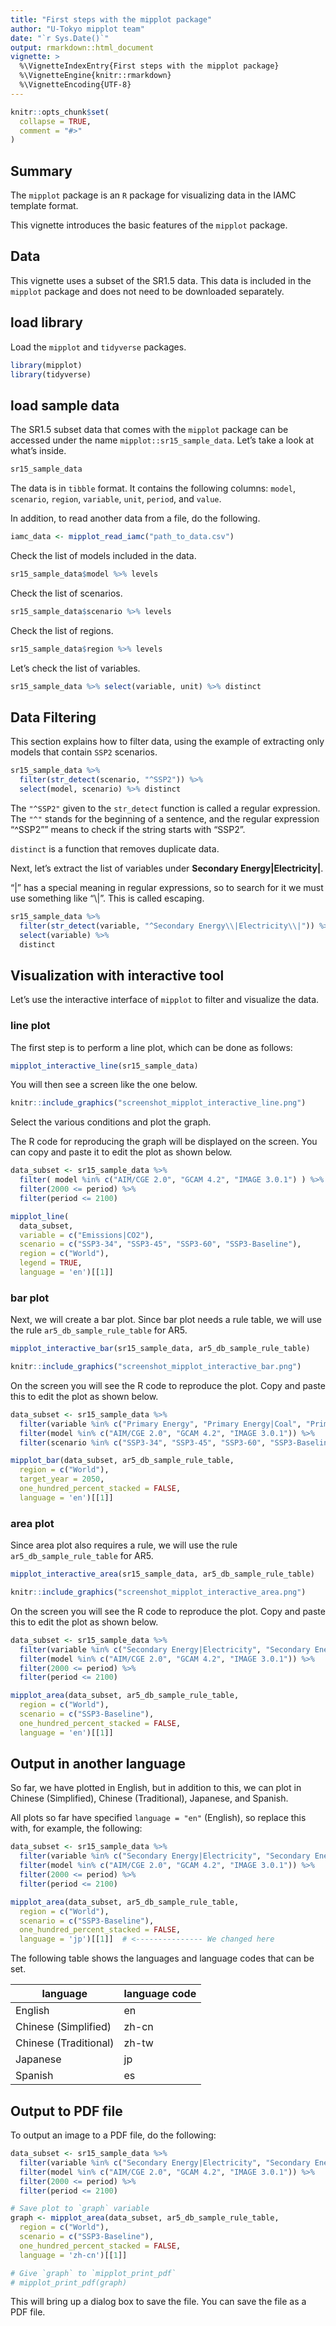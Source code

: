 ---
title: "First steps with the mipplot package"
author: "U-Tokyo mipplot team"
date: "`r Sys.Date()`"
output: rmarkdown::html_document
vignette: >
  %\VignetteIndexEntry{First steps with the mipplot package}
  %\VignetteEngine{knitr::rmarkdown}
  %\VignetteEncoding{UTF-8}
---

```{r setup, include = FALSE}
knitr::opts_chunk$set(
  collapse = TRUE,
  comment = "#>"
)
```

## Summary

The `mipplot` package is an `R` package for visualizing data in the IAMC template format.

This vignette introduces the basic features of the `mipplot` package.

## Data

This vignette uses a subset of the SR1.5 data.
This data is included in the `mipplot` package and does not need to be downloaded separately.

## load library

Load the `mipplot` and `tidyverse` packages.

```{r, message=FALSE, warning=FALSE}
library(mipplot)
library(tidyverse)
```

## load sample data

The SR1.5 subset data that comes with the `mipplot` package can be accessed under the name `mipplot::sr15_sample_data`. Let's take a look at what's inside.

```{r}
sr15_sample_data
```

The data is in `tibble` format. It contains the following columns: `model`, `scenario`, `region`, `variable`, `unit`, `period`, and `value`.

In addition, to read another data from a file, do the following.

```{r, eval=FALSE}
iamc_data <- mipplot_read_iamc("path_to_data.csv")
```

Check the list of models included in the data.

```{r}
sr15_sample_data$model %>% levels
```

Check the list of scenarios.

```{r}
sr15_sample_data$scenario %>% levels
```

Check the list of regions.

```{r}
sr15_sample_data$region %>% levels
```

Let's check the list of variables.

```{r}
sr15_sample_data %>% select(variable, unit) %>% distinct
```

## Data Filtering

This section explains how to filter data, using the example of extracting only models that contain `SSP2` scenarios.

```{r}
sr15_sample_data %>% 
  filter(str_detect(scenario, "^SSP2")) %>%
  select(model, scenario) %>% distinct
```

The `"^SSP2"` given to the `str_detect` function is called a regular expression.
The `"^"` stands for the beginning of a sentence, and the regular expression "^SSP2"" means to check if the string starts with "SSP2".

`distinct` is a function that removes duplicate data.

Next, let's extract the list of variables under **Secondary Energy|Electricity|**.

"|" has a special meaning in regular expressions, so to search for it we must use something like "\\\|". This is called escaping.

```{r}
sr15_sample_data %>% 
  filter(str_detect(variable, "^Secondary Energy\\|Electricity\\|")) %>% 
  select(variable) %>%
  distinct
```

## Visualization with interactive tool

Let's use the interactive interface of `mipplot` to filter and visualize the data.

### line plot

The first step is to perform a line plot, which can be done as follows:

```{r, eval=FALSE}
mipplot_interactive_line(sr15_sample_data)
```

You will then see a screen like the one below.

```{r, echo=FALSE, out.width="100%"}
knitr::include_graphics("screenshot_mipplot_interactive_line.png")
```

Select the various conditions and plot the graph.

The R code for reproducing the graph will be displayed on the screen.
You can copy and paste it to edit the plot as shown below.

```{r, fig.width=10, fig.height=7, out.width="100%"}
data_subset <- sr15_sample_data %>%
  filter( model %in% c("AIM/CGE 2.0", "GCAM 4.2", "IMAGE 3.0.1") ) %>%
  filter(2000 <= period) %>%
  filter(period <= 2100)

mipplot_line(
  data_subset,
  variable = c("Emissions|CO2"),
  scenario = c("SSP3-34", "SSP3-45", "SSP3-60", "SSP3-Baseline"),
  region = c("World"),
  legend = TRUE,
  language = 'en')[[1]]

```

### bar plot

Next, we will create a bar plot.
Since bar plot needs a rule table, we will use the rule `ar5_db_sample_rule_table` for AR5.

```{r, eval=FALSE}
mipplot_interactive_bar(sr15_sample_data, ar5_db_sample_rule_table)
```

```{r, echo=FALSE, out.width="100%"}
knitr::include_graphics("screenshot_mipplot_interactive_bar.png")
```

On the screen you will see the R code to reproduce the plot.
Copy and paste this to edit the plot as shown below.

```{r, fig.width=10, fig.height=7, out.width="100%"}
data_subset <- sr15_sample_data %>%
  filter(variable %in% c("Primary Energy", "Primary Energy|Coal", "Primary Energy|Gas", "Primary Energy|Oil", "Primary Energy|Nuclear", "Primary Energy|Hydro", "Primary Energy|Biomass", "Primary Energy|Solar", "Primary Energy|Wind", "Primary Energy|Geothermal", "Primary Energy|Ocean")) %>%
  filter(model %in% c("AIM/CGE 2.0", "GCAM 4.2", "IMAGE 3.0.1")) %>%
  filter(scenario %in% c("SSP3-34", "SSP3-45", "SSP3-60", "SSP3-Baseline"))

mipplot_bar(data_subset, ar5_db_sample_rule_table,
  region = c("World"),
  target_year = 2050,
  one_hundred_percent_stacked = FALSE,
  language = 'en')[[1]]

```


### area plot

Since area plot also requires a rule, we will use the rule `ar5_db_sample_rule_table` for AR5.

```{r, eval=FALSE}
mipplot_interactive_area(sr15_sample_data, ar5_db_sample_rule_table)
```

```{r, echo=FALSE, out.width="100%"}
knitr::include_graphics("screenshot_mipplot_interactive_area.png")
```

On the screen you will see the R code to reproduce the plot.
Copy and paste this to edit the plot as shown below.

```{r, fig.width=10, fig.height=7, out.width="100%"}
data_subset <- sr15_sample_data %>%
  filter(variable %in% c("Secondary Energy|Electricity", "Secondary Energy|Electricity|Coal", "Secondary Energy|Electricity|Gas", "Secondary Energy|Electricity|Oil", "Secondary Energy|Electricity|Nuclear", "Secondary Energy|Electricity|Hydro", "Secondary Energy|Electricity|Biomass", "Secondary Energy|Electricity|Solar", "Secondary Energy|Electricity|Wind", "Secondary Energy|Electricity|Geothermal", "Secondary Energy|Electricity|Ocean")) %>%
  filter(model %in% c("AIM/CGE 2.0", "GCAM 4.2", "IMAGE 3.0.1")) %>%
  filter(2000 <= period) %>%
  filter(period <= 2100)

mipplot_area(data_subset, ar5_db_sample_rule_table,
  region = c("World"),
  scenario = c("SSP3-Baseline"),
  one_hundred_percent_stacked = FALSE,
  language = 'en')[[1]]
```

## Output in another language

So far, we have plotted in English, but in addition to this, we can plot in Chinese (Simplified), Chinese (Traditional), Japanese, and Spanish.

All plots so far have specified `language = "en"` (English), so replace this with, for example, the following:

```{r, warning=FALSE, fig.width=10, fig.height=7, out.width="100%", eval=FALSE}
data_subset <- sr15_sample_data %>%
  filter(variable %in% c("Secondary Energy|Electricity", "Secondary Energy|Electricity|Coal", "Secondary Energy|Electricity|Gas", "Secondary Energy|Electricity|Oil", "Secondary Energy|Electricity|Nuclear", "Secondary Energy|Electricity|Hydro", "Secondary Energy|Electricity|Biomass", "Secondary Energy|Electricity|Solar", "Secondary Energy|Electricity|Wind", "Secondary Energy|Electricity|Geothermal", "Secondary Energy|Electricity|Ocean")) %>%
  filter(model %in% c("AIM/CGE 2.0", "GCAM 4.2", "IMAGE 3.0.1")) %>%
  filter(2000 <= period) %>%
  filter(period <= 2100)

mipplot_area(data_subset, ar5_db_sample_rule_table,
  region = c("World"),
  scenario = c("SSP3-Baseline"),
  one_hundred_percent_stacked = FALSE,
  language = 'jp')[[1]]  # <--------------- We changed here
```


The following table shows the languages and language codes that can be set.

| language | language code |
| ---- | ---- |
| English | en |
| Chinese (Simplified) | zh-cn |
| Chinese (Traditional) | zh-tw |
| Japanese | jp |
| Spanish | es |


## Output to PDF file

To output an image to a PDF file, do the following:

```{r, eval=FALSE, fig.width=10}
data_subset <- sr15_sample_data %>%
  filter(variable %in% c("Secondary Energy|Electricity", "Secondary Energy|Electricity|Coal", "Secondary Energy|Electricity|Gas", "Secondary Energy|Electricity|Oil", "Secondary Energy|Electricity|Nuclear", "Secondary Energy|Electricity|Hydro", "Secondary Energy|Electricity|Biomass", "Secondary Energy|Electricity|Solar", "Secondary Energy|Electricity|Wind", "Secondary Energy|Electricity|Geothermal", "Secondary Energy|Electricity|Ocean")) %>%
  filter(model %in% c("AIM/CGE 2.0", "GCAM 4.2", "IMAGE 3.0.1")) %>%
  filter(2000 <= period) %>%
  filter(period <= 2100)

# Save plot to `graph` variable
graph <- mipplot_area(data_subset, ar5_db_sample_rule_table,
  region = c("World"),
  scenario = c("SSP3-Baseline"),
  one_hundred_percent_stacked = FALSE,
  language = 'zh-cn')[[1]]

# Give `graph` to `mipplot_print_pdf`
# mipplot_print_pdf(graph)

```

This will bring up a dialog box to save the file.
You can save the file as a PDF file.

